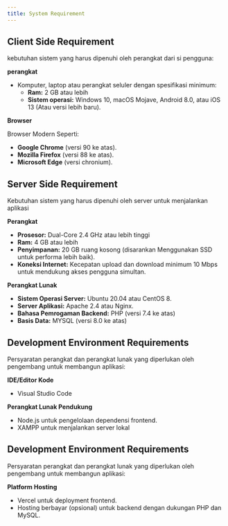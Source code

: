 ---
title: System Requirement
---

## Client Side Requirement
kebutuhan sistem yang harus dipenuhi oleh perangkat dari si pengguna:

**perangkat**

- Komputer, laptop atau perangkat seluler dengan spesifikasi minimum:
  - **Ram:** 2 GB atau lebih
  - **Sistem operasi:** Windows 10, macOS Mojave, Android 8.0, atau iOS 13 (Atau versi lebih baru).

**Browser**

Browser Modern Seperti: 

- **Google Chrome** (versi 90 ke atas).
- **Mozilla Firefox** (versi 88 ke atas).
- **Microsoft Edge** (versi chronium).


## Server Side Requirement
Kebutuhan sistem yang harus dipenuhi oleh server untuk menjalankan aplikasi

**Perangkat**

- **Prosesor:** Dual-Core 2.4 GHz atau lebih tinggi
- **Ram:** 4 GB atau lebih
- **Penyimpanan:** 20 GB ruang kosong (disarankan Menggunakan SSD untuk performa lebih baik).
- **Koneksi Internet:** Kecepatan upload dan download minimum 10 Mbps untuk mendukung akses pengguna simultan.

**Perangkat Lunak**

- **Sistem Operasi Server:** Ubuntu 20.04 atau CentOS 8.
- **Server Aplikasi:** Apache 2.4 atau Nginx.
- **Bahasa Pemrogaman Backend:** PHP (versi 7.4 ke atas)
- **Basis Data:** MYSQL (versi 8.0 ke atas)

## Development Environment Requirements

Persyaratan perangkat dan perangkat lunak yang diperlukan oleh pengembang untuk membangun aplikasi:

**IDE/Editor Kode**
- Visual Studio Code

**Perangkat Lunak Pendukung**
- Node.js untuk pengelolaan dependensi frontend.
- XAMPP untuk menjalankan server lokal

## Development Environment Requirements

Persyaratan perangkat dan perangkat lunak yang diperlukan oleh pengembang untuk membangun aplikasi:

**Platform Hosting**
- Vercel untuk deployment frontend.
- Hosting berbayar (opsional) untuk backend dengan dukungan PHP dan MySQL.


